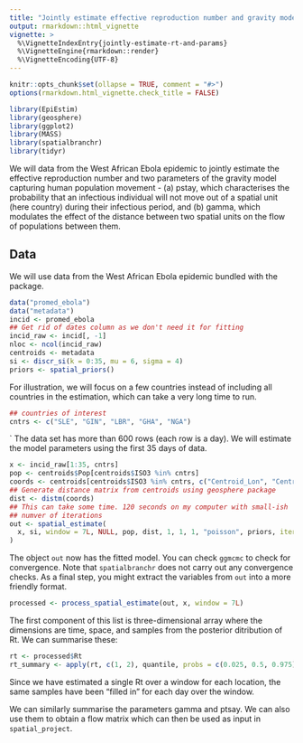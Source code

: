 ```yaml
---
title: "Jointly estimate effective reproduction number and gravity model parameters"
output: rmarkdown::html_vignette
vignette: >
  %\VignetteIndexEntry{jointly-estimate-rt-and-params}
  %\VignetteEngine{rmarkdown::render}
  %\VignetteEncoding{UTF-8}
---
```


```r
knitr::opts_chunk$set(ollapse = TRUE, comment = "#>")
options(rmarkdown.html_vignette.check_title = FALSE)
```

```r
library(EpiEstim)
library(geosphere)
library(ggplot2)
library(MASS)
library(spatialbranchr)
library(tidyr)
```

We will data from the West African Ebola epidemic to jointly estimate
the effective reproduction number and two parameters of the gravity
model capturing human population movement - (a) pstay, which characterises the probability that an
infectious individual will not move out of a spatial unit (here
country) during their infectious period, and (b) gamma, which
modulates the effect of the distance between two spatial units on the
flow of populations between them.


## Data

We will use data from the West African Ebola epidemic bundled with the package.

```r
data("promed_ebola")
data("metadata")
incid <- promed_ebola
## Get rid of dates column as we don't need it for fitting
incid_raw <- incid[, -1]
nloc <- ncol(incid_raw)
centroids <- metadata
si <- discr_si(k = 0:35, mu = 6, sigma = 4)
priors <- spatial_priors()
```
For illustration, we will focus on a few countries instead of
including all countries in the estimation, which can take a very long
time to run.

```r
## countries of interest
cntrs <- c("SLE", "GIN", "LBR", "GHA", "NGA")
```
`
The data set has more than 600 rows (each row is a day). We will
estimate the model parameters using the first 35 days of data.

```r
x <- incid_raw[1:35, cntrs]
pop <- centroids$Pop[centroids$ISO3 %in% cntrs]
coords <- centroids[centroids$ISO3 %in% cntrs, c("Centroid_Lon", "Centroid_Lat")]
## Generate distance matrix from centroids using geosphere package
dist <- distm(coords)
## This can take some time. 120 seconds on my computer with small-ish
## numver of iterations
out <- spatial_estimate(
  x, si, window = 7L, NULL, pop, dist, 1, 1, 1, "poisson", priors, iter = 2000, chains = 2
)
```

The object `out` now has the fitted model. You can check `ggmcmc` to
check for convergence. Note that `spatialbranchr` does not carry out
any convergence checks. As a final step, you might extract the
variables from `out` into a more friendly format.


```r
processed <- process_spatial_estimate(out, x, window = 7L)
```
The first component of this list is three-dimensional array where the
dimensions are time, space, and samples from the posterior ditribution
of Rt. We can summarise these:

```r
rt <- processed$Rt
rt_summary <- apply(rt, c(1, 2), quantile, probs = c(0.025, 0.5, 0.975))
```  

Since we have estimated a single Rt over a window for each location,
the same samples have been "filled in" for each day over the window.

We can similarly summarise the parameters gamma and ptsay. We can also
use them to obtain a flow matrix which can then be used as input in
`spatial_project`.
